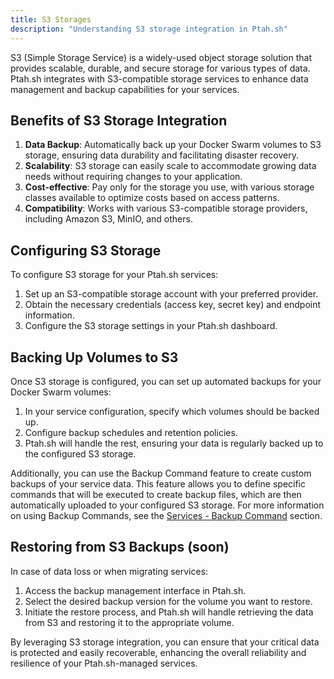 ```yaml
---
title: S3 Storages
description: "Understanding S3 storage integration in Ptah.sh"
---
```


S3 (Simple Storage Service) is a widely-used object storage solution that provides scalable, durable, and secure storage for various types of data. Ptah.sh integrates with S3-compatible storage services to enhance data management and backup capabilities for your services.

## Benefits of S3 Storage Integration

1. **Data Backup**: Automatically back up your Docker Swarm volumes to S3 storage, ensuring data durability and facilitating disaster recovery.
2. **Scalability**: S3 storage can easily scale to accommodate growing data needs without requiring changes to your application.
3. **Cost-effective**: Pay only for the storage you use, with various storage classes available to optimize costs based on access patterns.
4. **Compatibility**: Works with various S3-compatible storage providers, including Amazon S3, MinIO, and others.

## Configuring S3 Storage

To configure S3 storage for your Ptah.sh services:

1. Set up an S3-compatible storage account with your preferred provider.
2. Obtain the necessary credentials (access key, secret key) and endpoint information.
3. Configure the S3 storage settings in your Ptah.sh dashboard.

## Backing Up Volumes to S3

Once S3 storage is configured, you can set up automated backups for your Docker Swarm volumes:

1. In your service configuration, specify which volumes should be backed up.
2. Configure backup schedules and retention policies.
3. Ptah.sh will handle the rest, ensuring your data is regularly backed up to the configured S3 storage.

Additionally, you can use the Backup Command feature to create custom backups of your service data. This feature allows you to define specific commands that will be executed to create backup files, which are then automatically uploaded to your configured S3 storage. For more information on using Backup Commands, see the [Services - Backup Command](/concepts/services/#backup-command) section.

## Restoring from S3 Backups (soon)

In case of data loss or when migrating services:

1. Access the backup management interface in Ptah.sh.
2. Select the desired backup version for the volume you want to restore.
3. Initiate the restore process, and Ptah.sh will handle retrieving the data from S3 and restoring it to the appropriate volume.

By leveraging S3 storage integration, you can ensure that your critical data is protected and easily recoverable, enhancing the overall reliability and resilience of your Ptah.sh-managed services.
